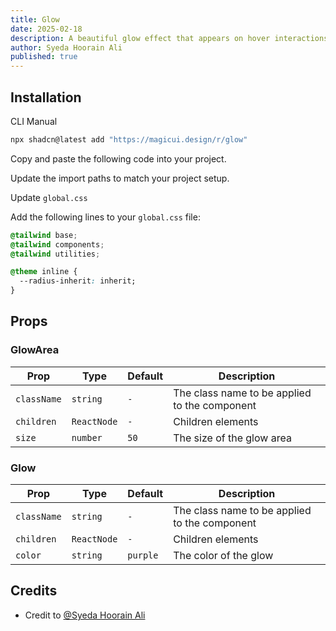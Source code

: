 ```yaml
---
title: Glow
date: 2025-02-18
description: A beautiful glow effect that appears on hover interactions
author: Syeda Hoorain Ali
published: true
---
```


<ComponentPreview name="glow-demo" />

## Installation

<Tabs defaultValue="cli">

<TabsList>
  <TabsTrigger value="cli">CLI</TabsTrigger>
  <TabsTrigger value="manual">Manual</TabsTrigger>
</TabsList>
<TabsContent value="cli">

```bash
npx shadcn@latest add "https://magicui.design/r/glow"
```

</TabsContent>

<TabsContent value="manual">

<Steps>

<Step>Copy and paste the following code into your project.</Step>

<ComponentSource name="glow" />

<Step>Update the import paths to match your project setup.</Step>

<Step>Update `global.css`</Step>

Add the following lines to your `global.css` file:

```css title="global.css" {5-7}
@tailwind base;
@tailwind components;
@tailwind utilities;

@theme inline {
  --radius-inherit: inherit;
}
```

</Steps>

</TabsContent>

</Tabs>

## Props

### GlowArea

| Prop        | Type        | Default | Description                                   |
| ----------- | ----------- | ------- | --------------------------------------------- |
| `className` | `string`    | `-`     | The class name to be applied to the component |
| `children`  | `ReactNode` | `-`     | Children elements                             |
| `size`      | `number`    | `50`    | The size of the glow area                     |

### Glow

| Prop        | Type        | Default  | Description                                   |
| ----------- | ----------- | -------- | --------------------------------------------- |
| `className` | `string`    | `-`      | The class name to be applied to the component |
| `children`  | `ReactNode` | `-`      | Children elements                             |
| `color`     | `string`    | `purple` | The color of the glow                         |

## Credits

- Credit to [@Syeda Hoorain Ali](https://github.com/syeda-hoorain-ali/)
